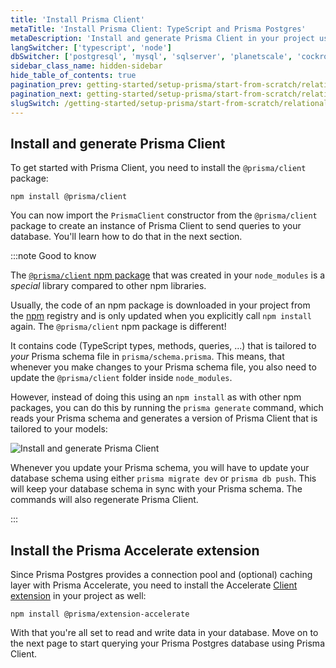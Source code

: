 ```yaml
---
title: 'Install Prisma Client'
metaTitle: 'Install Prisma Client: TypeScript and Prisma Postgres'
metaDescription: 'Install and generate Prisma Client in your project using TypeScript and Prisma Postgres'
langSwitcher: ['typescript', 'node']
dbSwitcher: ['postgresql', 'mysql', 'sqlserver', 'planetscale', 'cockroachdb', 'prisma-postgres']
sidebar_class_name: hidden-sidebar
hide_table_of_contents: true
pagination_prev: getting-started/setup-prisma/start-from-scratch/relational-databases/using-prisma-migrate-typescript-prisma-postgres
pagination_next: getting-started/setup-prisma/start-from-scratch/relational-databases/querying-the-database-typescript-prisma-postgres
slugSwitch: /getting-started/setup-prisma/start-from-scratch/relational-databases/install-prisma-client-
---
```

 

## Install and generate Prisma Client

To get started with Prisma Client, you need to install the `@prisma/client` package:

```terminal copy
npm install @prisma/client
```

You can now import the `PrismaClient` constructor from the `@prisma/client` package to create an instance of Prisma Client to send queries to your database. You'll learn how to do that in the next section.

:::note Good to know

The [`@prisma/client` npm package](/orm/prisma-client/setup-and-configuration/generating-prisma-client#the-prismaclient-npm-package) that was created in your `node_modules` is a _special_ library compared to other npm libraries.

Usually, the code of an npm package is downloaded in your project from the [npm](https://www.npmjs.com/) registry and is only updated when you explicitly call `npm install` again. The `@prisma/client` npm package is different!

It contains code (TypeScript types, methods, queries, ...) that is tailored to _your_ Prisma schema file in `prisma/schema.prisma`. This means, that whenever you make changes to your Prisma schema file, you also need to update the `@prisma/client` folder inside `node_modules`. 

However, instead of doing this using an `npm install` as with other npm packages, you can do this by running the `prisma generate` command, which reads your Prisma schema and generates a version of Prisma Client that is tailored to your models:

![Install and generate Prisma Client](/img/getting-started/prisma-client-install-and-generate.png)

Whenever you update your Prisma schema, you will have to update your database schema using either `prisma migrate dev` or `prisma db push`. This will keep your database schema in sync with your Prisma schema. The commands will also regenerate Prisma Client.

:::

## Install the Prisma Accelerate extension

Since Prisma Postgres provides a connection pool and (optional) caching layer with Prisma Accelerate, you need to install the Accelerate [Client extension](/orm/prisma-client/client-extensions) in your project as well:

```
npm install @prisma/extension-accelerate
```

With that you're all set to read and write data in your database. Move on to the next page to start querying your Prisma Postgres database using Prisma Client.

